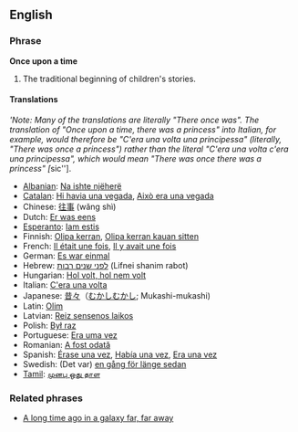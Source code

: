 ==English==
===Phrase===
'''Once upon a time'''

#The traditional beginning of children's stories.

====Translations====
'''Note: Many of the translations are literally "There once was".  The translation of "Once upon a time, there was a princess" into Italian, for example, would therefore be "C'era una volta una principessa" (literally, "There was once a princess") rather than the literal "C'era una volta c'era una principessa", which would mean "There was once there was a princess" [''sic''].

*[[Albanian]]: [[Na ishte njëherë]]
*[[Catalan]]: [[Hi havia una vegada]], [[Això era una vegada]]
*Chinese: [[往事]] (wǎng shì)
*Dutch: [[Er was eens]]
*[[Esperanto]]: [[Iam estis]]
*Finnish: [[Olipa kerran]], [[Olipa kerran kauan sitten]]
*French: [[Il était une fois]], [[Il y avait une fois]]
*German: [[Es war einmal]]
*Hebrew: [[לפני שנים רבות]] (Lifnei shanim rabot)
*Hungarian: [[Hol volt, hol nem volt]]
*Italian: [[C'era una volta]]
*Japanese: [[昔々]]（[[むかしむかし]]; Mukashi-mukashi)
*Latin: [[Olim]]
*Latvian: [[Reiz sensenos laikos]]
*Polish: [[Był raz]]
*Portuguese: [[Era uma vez]]
*Romanian: [[A fost odată]]
*Spanish: [[Érase una vez]], [[Había una vez]], [[Era una vez]]
*Swedish: (Det var) [[en gång för länge sedan]] <!-- ''lit. (There was) one time for long ago...''-->
*[[Tamil]]: [[முனபு ஒது தாள]]

===Related phrases===
*[[A long time ago in a galaxy far, far away]]